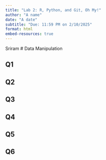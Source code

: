 ```yaml
---
title: "Lab 2: R, Python, and Git, Oh My!"
author: "A name"
date: "A date"
subtitle: "Due: 11:59 PM on 2/10/2025"
format: html
embed-resources: true
---
```

Sriram
# Data Manipulation

## Q1

## Q2

## Q3

## Q4

## Q5

## Q6
